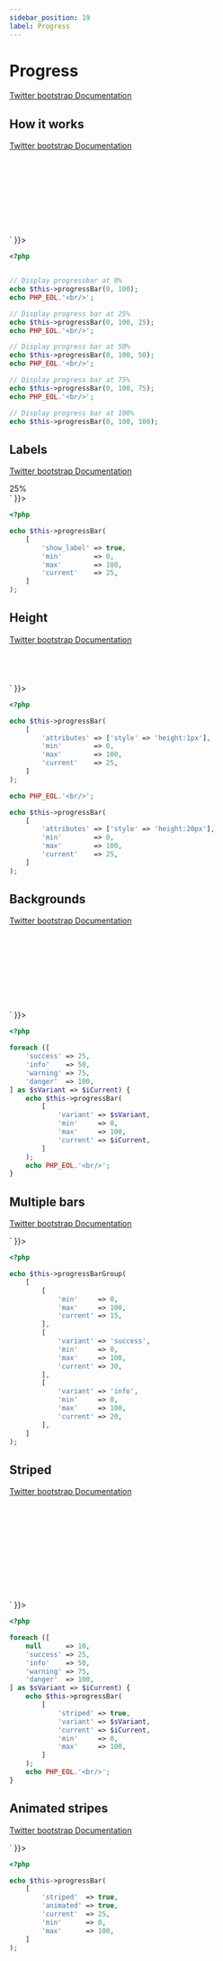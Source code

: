 ```yaml
---
sidebar_position: 19
label: Progress
---
```



# Progress

[Twitter bootstrap Documentation](https://getbootstrap.com/docs/4.5/components/progress/)

## How it works

[Twitter bootstrap Documentation](https://getbootstrap.com/docs/4.5/components/progress/#example)

<Tabs>
<TabItem value="result" label="Result" default>
  <HtmlCode bootstrapVersion="4.5">
      <div dangerouslySetInnerHTML={{ __html: `<div class="progress">
    <div aria-valuemax="100" aria-valuemin="0" aria-valuenow="0" class="progress-bar" role="progressbar"></div>
</div>
<br></br>
<div class="progress">
    <div aria-valuemax="100" aria-valuemin="0" aria-valuenow="25" class="progress-bar" role="progressbar" style="width: 25%;"></div>
</div>
<br></br>
<div class="progress">
    <div aria-valuemax="100" aria-valuemin="0" aria-valuenow="50" class="progress-bar" role="progressbar" style="width: 50%;"></div>
</div>
<br></br>
<div class="progress">
    <div aria-valuemax="100" aria-valuemin="0" aria-valuenow="75" class="progress-bar" role="progressbar" style="width: 75%;"></div>
</div>
<br></br>
<div class="progress">
    <div aria-valuemax="100" aria-valuemin="0" aria-valuenow="100" class="progress-bar" role="progressbar" style="width: 100%;"></div>
</div>` }}></div>
  </HtmlCode>
</TabItem>
<TabItem value="source" label="Source">

```php
<?php


// Display progressbar at 0%
echo $this->progressBar(0, 100);
echo PHP_EOL.'<br/>';

// Display progress bar at 25%
echo $this->progressBar(0, 100, 25);
echo PHP_EOL.'<br/>';

// Display progress bar at 50%
echo $this->progressBar(0, 100, 50);
echo PHP_EOL.'<br/>';

// Display progress bar at 75%
echo $this->progressBar(0, 100, 75);
echo PHP_EOL.'<br/>';

// Display progress bar at 100%
echo $this->progressBar(0, 100, 100);

```

</TabItem>
</Tabs>

## Labels

[Twitter bootstrap Documentation](https://getbootstrap.com/docs/4.5/components/progress/#labels)

<Tabs>
<TabItem value="result" label="Result" default>
  <HtmlCode bootstrapVersion="4.5">
      <div dangerouslySetInnerHTML={{ __html: `<div class="progress">
    <div aria-valuemax="100" aria-valuemin="0" aria-valuenow="25" class="progress-bar" role="progressbar" style="width: 25%;">
        25%
    </div>
</div>` }}></div>
  </HtmlCode>
</TabItem>
<TabItem value="source" label="Source">

```php
<?php

echo $this->progressBar(
    [
        'show_label' => true,
        'min'        => 0,
        'max'        => 100,
        'current'    => 25,
    ]
);

```

</TabItem>
</Tabs>

## Height

[Twitter bootstrap Documentation](https://getbootstrap.com/docs/4.5/components/progress/#height)

<Tabs>
<TabItem value="result" label="Result" default>
  <HtmlCode bootstrapVersion="4.5">
      <div dangerouslySetInnerHTML={{ __html: `<div class="progress" style="height: 1px;">
    <div aria-valuemax="100" aria-valuemin="0" aria-valuenow="25" class="progress-bar" role="progressbar" style="width: 25%;"></div>
</div>
<br></br>
<div class="progress" style="height: 20px;">
    <div aria-valuemax="100" aria-valuemin="0" aria-valuenow="25" class="progress-bar" role="progressbar" style="width: 25%;"></div>
</div>` }}></div>
  </HtmlCode>
</TabItem>
<TabItem value="source" label="Source">

```php
<?php

echo $this->progressBar(
    [
        'attributes' => ['style' => 'height:1px'],
        'min'        => 0,
        'max'        => 100,
        'current'    => 25,
    ]
);

echo PHP_EOL.'<br/>';

echo $this->progressBar(
    [
        'attributes' => ['style' => 'height:20px'],
        'min'        => 0,
        'max'        => 100,
        'current'    => 25,
    ]
);

```

</TabItem>
</Tabs>

## Backgrounds

[Twitter bootstrap Documentation](https://getbootstrap.com/docs/4.5/components/progress/#backgrounds)

<Tabs>
<TabItem value="result" label="Result" default>
  <HtmlCode bootstrapVersion="4.5">
      <div dangerouslySetInnerHTML={{ __html: `<div class="progress">
    <div aria-valuemax="100" aria-valuemin="0" aria-valuenow="25" class="bg-success progress-bar" role="progressbar" style="width: 25%;"></div>
</div>
<br></br>
<div class="progress">
    <div aria-valuemax="100" aria-valuemin="0" aria-valuenow="50" class="bg-info progress-bar" role="progressbar" style="width: 50%;"></div>
</div>
<br></br>
<div class="progress">
    <div aria-valuemax="100" aria-valuemin="0" aria-valuenow="75" class="bg-warning progress-bar" role="progressbar" style="width: 75%;"></div>
</div>
<br></br>
<div class="progress">
    <div aria-valuemax="100" aria-valuemin="0" aria-valuenow="100" class="bg-danger progress-bar" role="progressbar" style="width: 100%;"></div>
</div>
<br></br>` }}></div>
  </HtmlCode>
</TabItem>
<TabItem value="source" label="Source">

```php
<?php

foreach ([
    'success' => 25,
    'info'    => 50,
    'warning' => 75,
    'danger'  => 100,
] as $sVariant => $iCurrent) {
    echo $this->progressBar(
        [
            'variant' => $sVariant,
            'min'     => 0,
            'max'     => 100,
            'current' => $iCurrent,
        ]
    );
    echo PHP_EOL.'<br/>';
}

```

</TabItem>
</Tabs>

## Multiple bars

[Twitter bootstrap Documentation](https://getbootstrap.com/docs/4.5/components/progress/#multiple-bars)

<Tabs>
<TabItem value="result" label="Result" default>
  <HtmlCode bootstrapVersion="4.5">
      <div dangerouslySetInnerHTML={{ __html: `<div class="progress">
    <div aria-valuemax="100" aria-valuemin="0" aria-valuenow="15" class="progress-bar" role="progressbar" style="width: 15%;"></div>
    <div aria-valuemax="100" aria-valuemin="0" aria-valuenow="30" class="bg-success progress-bar" role="progressbar" style="width: 30%;"></div>
    <div aria-valuemax="100" aria-valuemin="0" aria-valuenow="20" class="bg-info progress-bar" role="progressbar" style="width: 20%;"></div>
</div>` }}></div>
  </HtmlCode>
</TabItem>
<TabItem value="source" label="Source">

```php
<?php

echo $this->progressBarGroup(
    [
        [
            'min'     => 0,
            'max'     => 100,
            'current' => 15,
        ],
        [
            'variant' => 'success',
            'min'     => 0,
            'max'     => 100,
            'current' => 30,
        ],
        [
            'variant' => 'info',
            'min'     => 0,
            'max'     => 100,
            'current' => 20,
        ],
    ]
);

```

</TabItem>
</Tabs>

## Striped

[Twitter bootstrap Documentation](https://getbootstrap.com/docs/4.5/components/progress/#striped)

<Tabs>
<TabItem value="result" label="Result" default>
  <HtmlCode bootstrapVersion="4.5">
      <div dangerouslySetInnerHTML={{ __html: `<div class="progress">
    <div aria-valuemax="100" aria-valuemin="0" aria-valuenow="10" class="progress-bar progress-bar-striped" role="progressbar" style="width: 10%;"></div>
</div>
<br></br>
<div class="progress">
    <div aria-valuemax="100" aria-valuemin="0" aria-valuenow="25" class="bg-success progress-bar progress-bar-striped" role="progressbar" style="width: 25%;"></div>
</div>
<br></br>
<div class="progress">
    <div aria-valuemax="100" aria-valuemin="0" aria-valuenow="50" class="bg-info progress-bar progress-bar-striped" role="progressbar" style="width: 50%;"></div>
</div>
<br></br>
<div class="progress">
    <div aria-valuemax="100" aria-valuemin="0" aria-valuenow="75" class="bg-warning progress-bar progress-bar-striped" role="progressbar" style="width: 75%;"></div>
</div>
<br></br>
<div class="progress">
    <div aria-valuemax="100" aria-valuemin="0" aria-valuenow="100" class="bg-danger progress-bar progress-bar-striped" role="progressbar" style="width: 100%;"></div>
</div>
<br></br>` }}></div>
  </HtmlCode>
</TabItem>
<TabItem value="source" label="Source">

```php
<?php

foreach ([
    null      => 10,
    'success' => 25,
    'info'    => 50,
    'warning' => 75,
    'danger'  => 100,
] as $sVariant => $iCurrent) {
    echo $this->progressBar(
        [
            'striped' => true,
            'variant' => $sVariant,
            'current' => $iCurrent,
            'min'     => 0,
            'max'     => 100,
        ]
    );
    echo PHP_EOL.'<br/>';
}

```

</TabItem>
</Tabs>

## Animated stripes

[Twitter bootstrap Documentation](https://getbootstrap.com/docs/4.5/components/progress/#animated-stripes)

<Tabs>
<TabItem value="result" label="Result" default>
  <HtmlCode bootstrapVersion="4.5">
      <div dangerouslySetInnerHTML={{ __html: `<div class="progress">
    <div aria-valuemax="100" aria-valuemin="0" aria-valuenow="25" class="progress-bar progress-bar-animated progress-bar-striped" role="progressbar" style="width: 25%;"></div>
</div>` }}></div>
  </HtmlCode>
</TabItem>
<TabItem value="source" label="Source">

```php
<?php

echo $this->progressBar(
    [
        'striped'  => true,
        'animated' => true,
        'current'  => 25,
        'min'      => 0,
        'max'      => 100,
    ]
);

```

</TabItem>
</Tabs>

